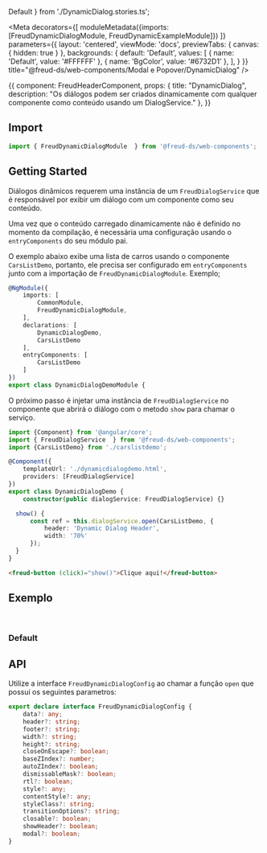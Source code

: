   Default
} from './DynamicDialog.stories.ts';

<Meta
  decorators={[
    moduleMetadata({imports: [FreudDynamicDialogModule, FreudDynamicExampleModule]})
  ]}
  parameters={{
    layout: 'centered',
    viewMode: 'docs',
    previewTabs: {
      canvas: { hidden: true }
    },
    backgrounds: {
      default: 'Default',
      values: [
        { name: 'Default', value: '#FFFFFF' },
        { name: 'BgColor', value: '#6732D1' },
      ],
    }
  }}
  title="@freud-ds/web-components/Modal e Popover/DynamicDialog"
/>

<Story name="Storyname-hidden">
  {{
    component: FreudHeaderComponent,
    props: {
      title: "DynamicDialog",
      description: "Os diálogos podem ser criados dinamicamente com qualquer componente como conteúdo usando um DialogService."
    },
  }}
</Story>

## <a id="importing"></a>Import
```ts
import { FreudDynamicDialogModule  } from '@freud-ds/web-components';
```

## Getting Started
Diálogos dinâmicos requerem uma instância de um `FreudDialogService` que é responsável por exibir um diálogo com um componente como seu conteúdo.


Uma vez que o conteúdo carregado dinamicamente não é definido no momento da compilação, é necessária uma configuração usando o `entryComponents` do seu módulo pai.


O exemplo abaixo exibe uma lista de carros usando o componente `CarsListDemo`, portanto, ele precisa ser configurado em `entryComponents` junto com a
importação de `FreudDynamicDialogModule`. Exemplo;
```ts
@NgModule({
    imports: [
        CommonModule,
        FreudDynamicDialogModule,
    ],
    declarations: [
        DynamicDialogDemo,
        CarsListDemo
    ],
    entryComponents: [
        CarsListDemo
    ]
})
export class DynamicDialogDemoModule {
```

O próximo passo é injetar uma instância de `FreudDialogService` no componente que abrirá o diálogo com o metodo `show` para chamar o serviço.

```ts
import {Component} from '@angular/core';
import { FreudDialogService  } from '@freud-ds/web-components';
import {CarsListDemo} from './carslistdemo';

@Component({
    templateUrl: './dynamicdialogdemo.html',
    providers: [FreudDialogService]
})
export class DynamicDialogDemo {
    constructor(public dialogService: FreudDialogService) {}

  show() {
      const ref = this.dialogService.open(CarsListDemo, {
          header: 'Dynamic Dialog Header',
          width: '70%'
      });
  }
}
```

```html
<freud-button (click)="show()">Clique aqui!</freud-button>
```

## <a id="exemplos"></a>Exemplo
<br />

### Default
<Canvas>
  <Story story={Default}/>
</Canvas>


## API
Utilize a interface `FreudDynamicDialogConfig` ao chamar a função `open` que possui os seguintes parametros:
```ts
export declare interface FreudDynamicDialogConfig {
    data?: any;
    header?: string;
    footer?: string;
    width?: string;
    height?: string;
    closeOnEscape?: boolean;
    baseZIndex?: number;
    autoZIndex?: boolean;
    dismissableMask?: boolean;
    rtl?: boolean;
    style?: any;
    contentStyle?: any;
    styleClass?: string;
    transitionOptions?: string;
    closable?: boolean;
    showHeader?: boolean;
    modal?: boolean;
}
```
